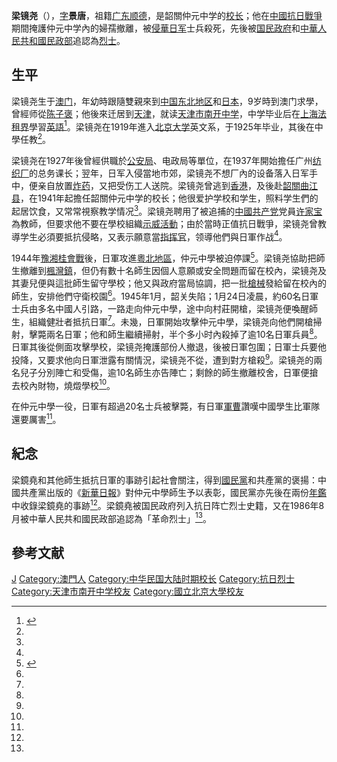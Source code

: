 {{Infobox_Person
| name           = 梁鏡堯
|occupation= 韶關仲元中学[[校长|校长]]
| period         = 1941年－1945年
|birth_date= 1899年
|birth_place= {{MAC-1830}}
|death_date= 1945年1月（46岁）
|death_place= {{CHN-1928}}[[广东|广东]][[韶關|韶關]]
}}
'''梁镜尧'''（{{bd|1899年||1945年|1月}}），[[表字|字]]'''景唐'''，祖籍[[广东|广东]][[顺德|顺德]]，是韶關仲元中学的[[校长|校长]]；他在[[中國抗日戰爭|中國抗日戰爭]]期間掩護仲元中学內的婦孺撤離，被[[侵華日军|侵華日军]]士兵殺死，先後被[[国民政府|国民政府]]和[[中華人民共和國民政部|中華人民共和國民政部]]追認為[[烈士|烈士]]。

== 生平 ==
梁镜尧生于[[澳门|澳门]]，年幼時跟隨雙親來到[[中国东北地区|中国东北地区]]和[[日本|日本]]，9岁時到澳门求學，曾經师從[[陈子褒|陈子褒]]；他後來迁居到[[天津|天津]]，就读[[天津市南开中学|天津市南开中学]]，中学毕业后在[[上海法租界|上海法租界]]學習[[英語|英語]]<ref name=Life>{{cite book |title=韶关市志（下册） |url=http://www.gd-info.gov.cn/books/dtree/showSJBookContent.jsp?bookId=16973&partId=580&artId=81935 |accessdate=2015-08-02 |chapter=梁镜尧 |archiveurl=https://archive.is/20150802130040/http://www.gd-info.gov.cn/books/dtree/showSJBookContent.jsp?bookId=16973&partId=580&artId=81935 |archivedate=2015-08-02 |deadurl=yes }}</ref>。梁镜尧在1919年進入[[北京大学|北京大学]]英文系，于1925年毕业，其後在中學任教<ref name=Life/>。

梁镜尧在1927年後曾經供職於[[公安局|公安局]]、电政局等單位，在1937年開始擔任广州[[纺织工业|纺织厂]]的总务课长；翌年，日军入侵當地市郊，梁镜尧不想厂內的设备落入日军手中，便亲自放置[[炸药|炸药]]，又把受伤工人送院。梁镜尧曾逃到[[香港|香港]]，及後赴[[韶關|韶關]][[曲江县|曲江县]]，在1941年起擔任韶關仲元中学的校长；他很爱护学校和学生，照料学生們的起居饮食，又常常視察教学情况<ref name=Life/>。梁镜尧聘用了被追捕的[[中國共产党|中國共产党]]党員[[许家宝|许家宝]]為教師，但要求他不要在學校組織[[示威活動|示威活動]]；由於當時正值抗日戰爭，梁镜尧曾教導学生必須要抵抗侵略，又表示願意當[[指挥官|指挥官]]，领導他們與日軍作战<ref name=Life/>。

1944年[[豫湘桂會戰|豫湘桂會戰]]後，日軍攻進[[粵北地區|粵北地區]]，仲元中學被迫停課<ref name=Hero>{{cite journal |author1=梁觀福 |title=抗日烈士的英雄故事 |journal=韶风 |year=2014 |issue=9 |url=http://book.sgxw.cn/2014/1230/8023.html |accessdate=2015-08-03 |archiveurl=https://archive.is/20150803033954/http://book.sgxw.cn/2014/1230/8023.html |archivedate=2015-08-03 |deadurl=yes }}</ref>。梁镜尧協助把師生撤離到[[楓灣鎮|楓灣鎮]]，但仍有數十名師生因個人意願或安全問題而留在校內，梁镜尧及其妻兒便與這批師生留守學校；他又與政府當局協調，把一批[[槍械|槍械]]發給留在校內的師生，安排他們守衛校園<ref name=Hero/>。1945年1月，韶关失陷；1月24日凌晨，約60名日軍士兵由多名中國人引路，一路走向仲元中學，途中向村莊開槍，梁镜尧便喚醒師生，組織健壯者抵抗日軍<ref name=Hero/>。未幾，日軍開始攻擊仲元中學，梁镜尧向他們開槍掃射，擊斃兩名日軍；他和師生繼續掃射，半个多小时內殺掉了逾10名日軍兵員<ref name=Hero/>。日軍其後從側面攻擊學校，梁镜尧掩護部份人撤退，後被日軍包圍；日軍士兵要他投降，又要求他向日軍泄露有關情況，梁镜尧不從，遭到對方槍殺<ref name=Hero/>。梁镜尧的兩名兒子分別陣亡和受傷，逾10名師生亦告陣亡；剩餘的師生撤離校舍，日軍便搶去校內財物，燒燬學校<ref name=Hero/>。

在仲元中學一役，日軍有超過20名士兵被擊斃，有日軍[[軍曹|軍曹]]讚嘆中國學生比軍隊還要厲害<ref name=Hero/>。

== 紀念 ==
梁鏡堯和其他師生抵抗日軍的事跡引起社會關注，得到[[國民黨|國民黨]]和共產黨的褒揚：中國共產黨出版的《[[新華日報|新華日報]]》對仲元中學師生予以表彰，國民黨亦先後在兩份[[年鑑|年鑑]]中收錄梁鏡堯的事跡<ref name=Hero />。梁鏡堯被国民政府列入抗日阵亡烈士史籍，又在1986年8月被中華人民共和國民政部追認為「革命烈士」<ref name=Life />。

== 參考文献 ==
{{reflist}}

{{DEFAULTSORT:Liang}}
[[Category:梁姓|J]]
[[Category:澳門人|Category:澳門人]]
[[Category:中华民国大陆时期校长|Category:中华民国大陆时期校长]]
[[Category:抗日烈士|Category:抗日烈士]]
[[Category:天津市南开中学校友|Category:天津市南开中学校友]]	
[[Category:國立北京大學校友|Category:國立北京大學校友]]